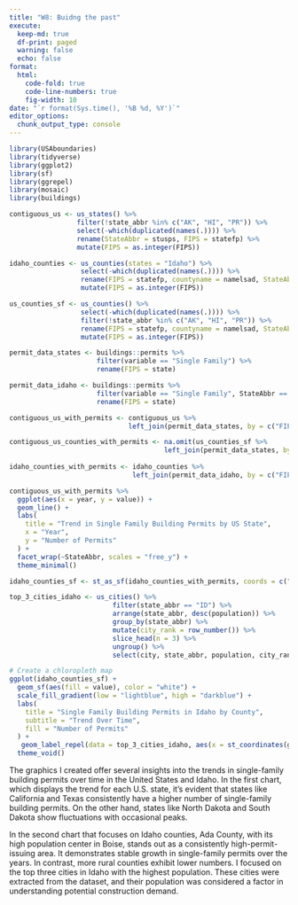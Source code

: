 ```yaml
---
title: "W8: Buidng the past"
execute:
  keep-md: true
  df-print: paged
  warning: false
  echo: false
format:
  html:
    code-fold: true
    code-line-numbers: true
    fig-width: 10
date: "`r format(Sys.time(), '%B %d, %Y')`"
editor_options: 
  chunk_output_type: console
---
```


```r
library(USAboundaries)
library(tidyverse)
library(ggplot2)
library(sf)
library(ggrepel)
library(mosaic)
library(buildings)
```

```r
contiguous_us <- us_states() %>% 
                 filter(!state_abbr %in% c("AK", "HI", "PR")) %>%
                 select(-which(duplicated(names(.)))) %>% 
                 rename(StateAbbr = stusps, FIPS = statefp) %>% 
                 mutate(FIPS = as.integer(FIPS))

idaho_counties <- us_counties(states = "Idaho") %>%
                  select(-which(duplicated(names(.)))) %>% 
                  rename(FIPS = statefp, countyname = namelsad, StateAbbr = stusps) %>% 
                  mutate(FIPS = as.integer(FIPS))
```

```r
us_counties_sf <- us_counties() %>% 
                  select(-which(duplicated(names(.)))) %>% 
                  filter(!state_abbr %in% c("AK", "HI", "PR")) %>% 
                  rename(FIPS = statefp, countyname = namelsad, StateAbbr = stusps) %>% 
                  mutate(FIPS = as.integer(FIPS))

permit_data_states <- buildings::permits %>% 
                      filter(variable == "Single Family") %>% 
                      rename(FIPS = state)

permit_data_idaho <- buildings::permits %>% 
                      filter(variable == "Single Family", StateAbbr == "ID") %>% 
                      rename(FIPS = state)
```

```r
contiguous_us_with_permits <- contiguous_us %>% 
                              left_join(permit_data_states, by = c("FIPS", "StateAbbr"))

contiguous_us_counties_with_permits <- na.omit(us_counties_sf %>% 
                                       left_join(permit_data_states, by = c("FIPS", "StateAbbr", "countyname")))
                              
idaho_counties_with_permits <- idaho_counties %>% 
                               left_join(permit_data_idaho, by = c("FIPS", "countyname"))
```

```r
contiguous_us_with_permits %>%
  ggplot(aes(x = year, y = value)) +
  geom_line() +
  labs(
    title = "Trend in Single Family Building Permits by US State",
    x = "Year",
    y = "Number of Permits"
  ) +
  facet_wrap(~StateAbbr, scales = "free_y") +
  theme_minimal()
```

```r
idaho_counties_sf <- st_as_sf(idaho_counties_with_permits, coords = c("long", "lat"))
```

```r
top_3_cities_idaho <- us_cities() %>% 
                          filter(state_abbr == "ID") %>% 
                          arrange(state_abbr, desc(population)) %>% 
                          group_by(state_abbr) %>% 
                          mutate(city_rank = row_number()) %>% 
                          slice_head(n = 3) %>%
                          ungroup() %>% 
                          select(city, state_abbr, population, city_rank, geometry)
```

```r
# Create a chloropleth map
ggplot(idaho_counties_sf) +
  geom_sf(aes(fill = value), color = "white") +
  scale_fill_gradient(low = "lightblue", high = "darkblue") +
  labs(
    title = "Single Family Building Permits in Idaho by County",
    subtitle = "Trend Over Time",
    fill = "Number of Permits"
  ) +
   geom_label_repel(data = top_3_cities_idaho, aes(x = st_coordinates(geometry)[,1], y = st_coordinates(geometry)[,2], label = city),nudge_y = 0.2) +
  theme_void()
```

The graphics I created offer several insights into the trends in single-family building permits over time in the United States and Idaho. In the first chart, which displays the trend for each U.S. state, it's evident that states like California and Texas consistently have a higher number of single-family building permits. On the other hand, states like North Dakota and South Dakota show fluctuations with occasional peaks.

In the second chart that focuses on Idaho counties, Ada County, with its high population center in Boise, stands out as a consistently high-permit-issuing area. It demonstrates stable growth in single-family permits over the years. In contrast, more rural counties exhibit lower numbers. I focused on the top three cities in Idaho with the highest population. These cities were extracted from the dataset, and their population was considered a factor in understanding potential construction demand.
